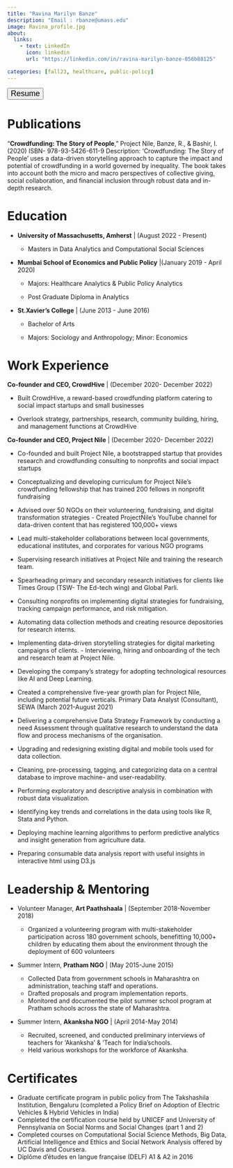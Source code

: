```yaml
---
title: "Ravina Marilyn Banze"
description: "Email : rbanze@umass.edu" 
image: Ravina_profile.jpg
about:
  links:
    - text: LinkedIn
      icon: linkedin
      url: "https://linkedin.com/in/ravina-marilyn-banze-056b88125"

categories: [fall23, healthcare, public-policy]
---
```


```{=html}
<style>
.quarto-categories {
justify-content: space-evenly;
}
.tab-content {
    font-size: medium;
}
.resume{
font-size: large    ;
}
</style>
```
<!-- Resume download button -->

<a href = "Ravina_CV.pdf" title = "Ravina_Resume" target="_blank" > <button type="button" class="resume btn bg-success btn-lg w-100"> <i class="bi bi-cloud-download"></i> Resume </button> </a>

<!-- ::: column-page -->

::: panel-tabset
# Publications

"**Crowdfunding: The Story of People**," Project Nile, Banze, R., & Bashir, I. (2020) ISBN- 978-93-5426-611-9 Description: 'Crowdfunding: The Story of People' uses a data-driven storytelling approach to capture the impact and potential of crowdfunding in a world governed by inequality. The book takes into account both the micro and macro perspectives of collective giving, social collaboration, and financial inclusion through robust data and in-depth research.

# Education

-   **University of Massachusetts, Amherst** \| (August 2022 - Present)

    -   Masters in Data Analytics and Computational Social Sciences

-   **Mumbai School of Economics and Public Policy** \|(January 2019 - April 2020)

    -   Majors: Healthcare Analytics & Public Policy Analytics

    -   Post Graduate Diploma in Analytics

-   **St.Xavier's College** \| (June 2013 - June 2016)

    -   Bachelor of Arts

    -   Majors: Sociology and Anthropology; Minor: Economics

# Work Experience

**Co-founder and CEO, CrowdHive** \| (December 2020- December 2022)

-   Built CrowdHive, a reward-based crowdfunding platform catering to social impact startups and small businesses

-   Overlook strategy, partnerships, research, community building, hiring, and management functions at CrowdHive

**Co-founder and CEO, Project Nile** \| (December 2020- December 2022)

-   Co-founded and built Project Nile, a bootstrapped startup that provides research and crowdfunding consulting to nonprofits and social impact startups

<!-- -->

-   Conceptualizing and developing curriculum for Project Nile's crowdfunding fellowship that has trained 200 fellows in nonprofit fundraising

-   Advised over 50 NGOs on their volunteering, fundraising, and digital transformation strategies - Created ProjectNile's YouTube channel for data-driven content that has registered 100,000+ views

-   Lead multi-stakeholder collaborations between local governments, educational institutes, and corporates for various NGO programs

-   Supervising research initiatives at Project Nile and training the research team.

-   Spearheading primary and secondary research initiatives for clients like Times Group (TSW- The Ed-tech wing) and Global Parli.

-   Consulting nonprofits on implementing digital strategies for fundraising, tracking campaign performance, and risk mitigation.

-   Automating data collection methods and creating resource depositories for research interns.

-   Implementing data-driven storytelling strategies for digital marketing campaigns of clients. - Interviewing, hiring and onboarding of the tech and research team at Project Nile.

-   Developing the company's strategy for adopting technological resources like AI and Deep Learning.

-   Created a comprehensive five-year growth plan for Project Nile, including potential future verticals. Primary Data Analyst (Consultant), SEWA (March 2021-August 2021)

-   Delivering a comprehensive Data Strategy Framework by conducting a need Assessment through qualitative research to understand the data flow and process mechanisms of the organisation.

-   Upgrading and redesigning existing digital and mobile tools used for data collection.

-   Cleaning, pre-processing, tagging, and categorizing data on a central database to improve machine- and user-readability.

-   Performing exploratory and descriptive analysis in combination with robust data visualization.

-   Identifying key trends and correlations in the data using tools like R, Stata and Python.

-   Deploying machine learning algorithms to perform predictive analytics and insight generation from agriculture data.

-   Preparing consumable data analysis report with useful insights in interactive html using D3.js

# Leadership & Mentoring

-   Volunteer Manager, **Art Paathshaala** \| (September 2018-November 2018)

    -   Organized a volunteering program with multi-stakeholder participation across 180 government schools, benefitting 10,000+ children by educating them about the environment through the deployment of 600 volunteers

-   Summer Intern, **Pratham NGO** \| (May 2015-June 2015)

    -   Collected Data from government schools in Maharashtra on administration, teaching staff and operations.
    -   Drafted proposals and program implementation reports.
    -   Monitored and documented the pilot summer school program at Pratham schools across the state of Maharashtra.

-   Summer Intern, **Akanksha NGO** \| (April 2014-May 2014)

    -   Recruited, screened, and conducted preliminary interviews of teachers for 'Akanksha' & 'Teach for India'schools.
    -   Held various workshops for the workforce of Akanksha.

# Certificates

-   Graduate certificate program in public policy from The Takshashila Institution, Bengaluru (completed a Policy Brief on Adoption of Electric Vehicles & Hybrid Vehicles in India)
-   Completed the certification course held by UNICEF and University of Pennsylvania on Social Norms and Social Changes (part 1 and 2)
-   Completed courses on Computational Social Science Methods, Big Data, Artificial Intelligence and Ethics and Social Network Analysis offered by UC Davis and Coursera.
-   Diplôme d'études en langue française (DELF) A1 & A2 in 2016
:::

